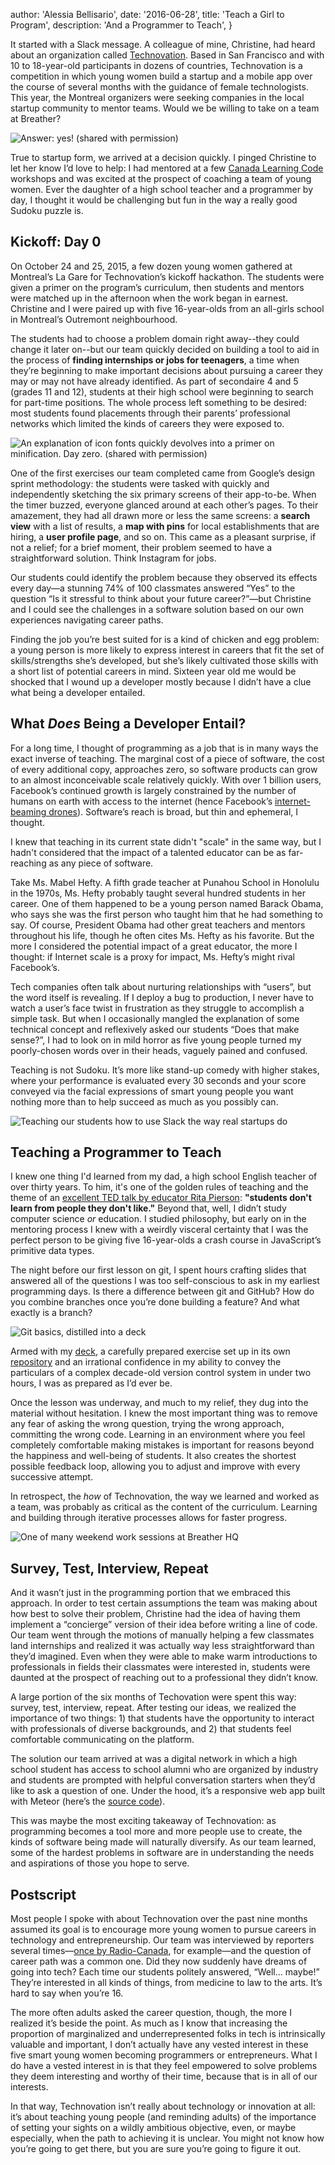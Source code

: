
  author: 'Alessia Bellisario',
  date: '2016-06-28',
  title: 'Teach a Girl to Program',
  description: 'And a Programmer to Teach',
}


It started with a Slack message. A colleague of mine, Christine, had heard about an organization called [Technovation](https://technovationchallenge.org/). Based in San Francisco and with 10 to 18-year-old participants in dozens of countries, Technovation is a competition in which young women build a startup and a mobile app over the course of several months with the guidance of female technologists. This year, the Montreal organizers were seeking companies in the local startup community to mentor teams. Would we be willing to take on a team at Breather?

![Answer: yes! (shared with permission)](./slack.png)

True to startup form, we arrived at a decision quickly. I pinged Christine to let her know I’d love to help: I had mentored at a few [Canada Learning Code](https://www.canadalearningcode.ca/) workshops and was excited at the prospect of coaching a team of young women. Ever the daughter of a high school teacher and a programmer by day, I thought it would be challenging but fun in the way a really good Sudoku puzzle is.

## Kickoff: Day 0

On October 24 and 25, 2015, a few dozen young women gathered at Montreal’s La Gare for Technovation’s kickoff hackathon. The students were given a primer on the program’s curriculum, then students and mentors were matched up in the afternoon when the work began in earnest. Christine and I were paired up with five 16-year-olds from an all-girls school in Montreal’s Outremont neighbourhood.

The students had to choose a problem domain right away--they could change it later on--but our team quickly decided on building a tool to aid in the process of **finding internships or jobs for teenagers**, a time when they’re beginning to make important decisions about pursuing a career they may or may not have already identified. As part of secondaire 4 and 5 (grades 11 and 12), students at their high school were beginning to search for part-time positions. The whole process left something to be desired: most students found placements through their parents’ professional networks which limited the kinds of careers they were exposed to.

![An explanation of icon fonts quickly devolves into a primer on minification. Day zero. (shared with permission)](./teamhackathon.jpeg)

One of the first exercises our team completed came from Google’s design sprint methodology: the students were tasked with quickly and independently sketching the six primary screens of their app-to-be. When the timer buzzed, everyone glanced around at each other’s pages. To their amazement, they had all drawn more or less the same screens: a **search view** with a list of results, a **map with pins** for local establishments that are hiring, a **user profile page**, and so on. This came as a pleasant surprise, if not a relief; for a brief moment, their problem seemed to have a straightforward solution. Think Instagram for jobs.

Our students could identify the problem because they observed its effects every day—a stunning 74% of 100 classmates answered “Yes” to the question “Is it stressful to think about your future career?”—but Christine and I could see the challenges in a software solution based on our own experiences navigating career paths.

Finding the job you’re best suited for is a kind of chicken and egg problem: a young person is more likely to express interest in careers that fit the set of skills/strengths she’s developed, but she’s likely cultivated those skills with a short list of potential careers in mind. Sixteen year old me would be shocked that I wound up a developer mostly because I didn’t have a clue what being a developer entailed.

## What _Does_ Being a Developer Entail?

For a long time, I thought of programming as a job that is in many ways the exact inverse of teaching. The marginal cost of a piece of software, the cost of every additional copy, approaches zero, so software products can grow to an almost inconceivable scale relatively quickly. With over 1 billion users, Facebook’s continued growth is largely constrained by the number of humans on earth with access to the internet (hence Facebook’s [internet-beaming drones](https://www.theguardian.com/technology/2015/jul/31/facebook-finishes-aquila-solar-powered-internet-drone-with-span-of-a-boeing-737)). Software’s reach is broad, but thin and ephemeral, I thought.

I knew that teaching in its current state didn't "scale" in the same way, but I hadn't considered that the impact of a talented educator can be as far-reaching as any piece of software.

Take Ms. Mabel Hefty. A fifth grade teacher at Punahou School in Honolulu in the 1970s, Ms. Hefty probably taught several hundred students in her career. One of them happened to be a young person named Barack Obama, who says she was the first person who taught him that he had something to say. Of course, President Obama had other great teachers and mentors throughout his life, though he often cites Ms. Hefty as his favorite. But the more I considered the potential impact of a great educator, the more I thought: if Internet scale is a proxy for impact, Ms. Hefty’s might rival Facebook’s.

<Tweet
  align="center"
  tweetLink="https://twitter.com/potus44/status/727561463993270272?lang=en"
/>

Tech companies often talk about nurturing relationships with “users”, but the word itself is revealing. If I deploy a bug to production, I never have to watch a user’s face twist in frustration as they struggle to accomplish a simple task. But when I occasionally mangled the explanation of some technical concept and reflexively asked our students “Does that make sense?”, I had to look on in mild horror as five young people turned my poorly-chosen words over in their heads, vaguely pained and confused.

Teaching is not Sudoku. It’s more like stand-up comedy with higher stakes, where your performance is evaluated every 30 seconds and your score conveyed via the facial expressions of smart young people you want nothing more than to help succeed as much as you possibly can.

![Teaching our students how to use Slack the way real startups do](./goats.png)

## Teaching a Programmer to Teach

I knew one thing I'd learned from my dad, a high school English teacher of over thirty years. To him, it's one of the golden rules of teaching and the theme of an [excellent TED talk by educator Rita Pierson](https://www.ted.com/talks/rita_pierson_every_kid_needs_a_champion?language=en#t-450445): **"students don't learn from people they don't like."** Beyond that, well, I didn’t study computer science _or_ education. I studied philosophy, but early on in the mentoring process I knew with a weirdly visceral certainty that I was the perfect person to be giving five 16-year-olds a crash course in JavaScript’s primitive data types.

The night before our first lesson on git, I spent hours crafting slides that answered all of the questions I was too self-conscious to ask in my earliest programming days. Is there a difference between git and GitHub? How do you combine branches once you’re done building a feature? And what exactly is a branch?

![Git basics, distilled into a deck](./introtogit.png)

Armed with my [deck](https://github.com/alessbell/git_prez/blob/master/git.pdf), a carefully prepared exercise set up in its own [repository](https://github.com/futurenowteam/collaborative_writing) and an irrational confidence in my ability to convey the particulars of a complex decade-old version control system in under two hours, I was as prepared as I’d ever be.

Once the lesson was underway, and much to my relief, they dug into the material without hesitation. I knew the most important thing was to remove any fear of asking the wrong question, trying the wrong approach, committing the wrong code. Learning in an environment where you feel completely comfortable making mistakes is important for reasons beyond the happiness and well-being of students. It also creates the shortest possible feedback loop, allowing you to adjust and improve with every successive attempt.

In retrospect, the _how_ of Technovation, the way we learned and worked as a team, was probably as critical as the content of the curriculum. Learning and building through iterative processes allows for faster progress.

![One of many weekend work sessions at Breather HQ](./saturdaywork.jpeg)

## Survey, Test, Interview, Repeat

And it wasn’t just in the programming portion that we embraced this approach. In order to test certain assumptions the team was making about how best to solve their problem, Christine had the idea of having them implement a “concierge” version of their idea before writing a line of code. Our team went through the motions of manually helping a few classmates land internships and realized it was actually way less straightforward than they’d imagined. Even when they were able to make warm introductions to professionals in fields their classmates were interested in, students were daunted at the prospect of reaching out to a professional they didn’t know.

A large portion of the six months of Techovation were spent this way: survey, test, interview, repeat. After testing our ideas, we realized the importance of two things: 1) that students have the opportunity to interact with professionals of diverse backgrounds, and 2) that students feel comfortable communicating on the platform.

The solution our team arrived at was a digital network in which a high school student has access to school alumni who are organized by industry and students are prompted with helpful conversation starters when they’d like to ask a question of one. Under the hood, it’s a responsive web app built with Meteor (here’s the [source code](https://github.com/futurenowteam/futurenow.com)).

<YouTube youTubeId="hKmiHX_SWYk" />

<YouTube youTubeId="3fqeyTYEk70" />

This was maybe the most exciting takeaway of Technovation: as programming becomes a tool more and more people use to create, the kinds of software being made will naturally diversify. As our team learned, some of the hardest problems in software are in understanding the needs and aspirations of those you hope to serve.

## Postscript

Most people I spoke with about Technovation over the past nine months assumed its goal is to encourage more young women to pursue careers in technology and entrepreneurship. Our team was interviewed by reporters several times—[once by Radio-Canada](http://ici.radio-canada.ca/emissions/la_sphere/2015-2016/chronique.asp?idChronique=406096), for example—and the question of career path was a common one. Did they now suddenly have dreams of going into tech? Each time our students politely answered, “Well… maybe!” They’re interested in all kinds of things, from medicine to law to the arts. It’s hard to say when you’re 16.

The more often adults asked the career question, though, the more I realized it’s beside the point. As much as I know that increasing the proportion of marginalized and underrepresented folks in tech is intrinsically valuable and important, I don’t actually have any vested interest in these five smart young women becoming programmers or entrepreneurs. What I do have a vested interest in is that they feel empowered to solve problems they deem interesting and worthy of their time, because that is in all of our interests.

In that way, Technovation isn’t really about technology or innovation at all: it’s about teaching young people (and reminding adults) of the importance of setting your sights on a wildly ambitious objective, even, or maybe especially, when the path to achieving it is unclear. You might not know how you’re going to get there, but you are sure you’re going to figure it out.
